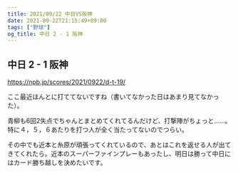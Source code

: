 ```yaml
---
title: 2021/09/22 中日VS阪神
date: 2021-09-22T21:15:49+09:00
tags: ["野球"]
og_title: 中日 2 - 1 阪神
---
```


## 中日 2 - 1 阪神

https://npb.jp/scores/2021/0922/d-t-19/


ここ最近ほんとに打ててないですね（書いてなかった日はあまり見てなかった）。

青柳も6回2失点でちゃんとまとめてくれてるんだけど、打撃陣がちょっと……。特に４，５，６あたりを打つ人が全く当たってないのでつらい。

その中でも近本と糸原が頑張ってくれているので、あとはこれを返せる人が出てきてくれたら。近本のスーパーファインプレーもあったし、明日は勝って中日にはカード勝ち越しを決めたいです。